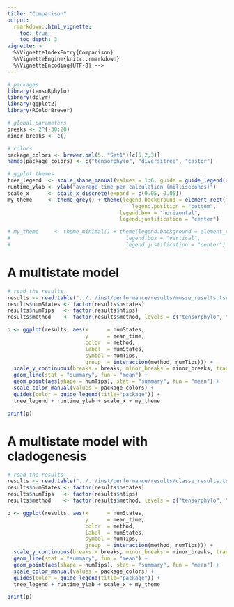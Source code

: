 ```yaml
---
title: "Comparison"
output:
  rmarkdown::html_vignette:
    toc: true
    toc_depth: 3
vignette: >
  %\VignetteIndexEntry{Comparison}
  %\VignetteEngine{knitr::rmarkdown}
  %\VignetteEncoding{UTF-8} -->
---
```


```r
# packages
library(tensoRphylo)
library(dplyr)
library(ggplot2)
library(RColorBrewer)

# global parameters
breaks <- 2^(-30:20)
minor_breaks <- c()

# colors
package_colors <- brewer.pal(5, "Set1")[c(5,2,3)]
names(package_colors) <- c("tensorphylo", "diversitree", "castor")

# ggplot themes
tree_legend  <- scale_shape_manual(values = 1:6, guide = guide_legend(reverse = FALSE))
runtime_ylab <- ylab("average time per calculation (milliseconds)")
scale_x      <- scale_x_discrete(expand = c(0.05, 0.05))
my_theme     <- theme_grey() + theme(legend.background = element_rect(fill = "white"),
                                        legend.position = "bottom",
                                    legend.box = "horizontal",
                                    legend.justification = "center")

# my_theme     <- theme_minimal() + theme(legend.background = element_rect(fill = "white"),
#                                     legend.box = "vertical",
#                                     legend.justification = "center")
```

# A multistate model

```r
# read the results
results <- read.table("../../inst/performance/results/musse_results.tsv", header = TRUE, stringsAsFactors = FALSE, sep = "\t")
results$numStates <- factor(results$nstates)
results$numTips   <- factor(results$ntips)
results$method    <- factor(results$method, levels = c("tensorphylo", "diversitree", "castor"))

p <- ggplot(results, aes(x      = numStates,
                         y      = mean_time,
                         color  = method,
                         label  = numStates,
                         symbol = numTips,
                         group  = interaction(method, numTips))) +
  scale_y_continuous(breaks = breaks, minor_breaks = minor_breaks, trans = "log2") +
  geom_line(stat = "summary", fun = "mean") +
  geom_point(aes(shape = numTips), stat = "summary", fun = "mean") +
  scale_color_manual(values = package_colors) +
  guides(color = guide_legend(title="package")) +
  tree_legend + runtime_ylab + scale_x + my_theme

print(p)
```

# A multistate model with cladogenesis

```r
# read the results
results <- read.table("../../inst/performance/results/classe_results.tsv", header = TRUE, stringsAsFactors = FALSE, sep = "\t")
results$numStates <- factor(results$nstates)
results$numTips   <- factor(results$ntips)
results$method    <- factor(results$method, levels = c("tensorphylo", "diversitree"))

p <- ggplot(results, aes(x      = numStates,
                         y      = mean_time,
                         color  = method,
                         label  = numStates,
                         symbol = numTips,
                         group  = interaction(method, numTips))) +
  scale_y_continuous(breaks = breaks, minor_breaks = minor_breaks, trans = "log2") +
  geom_line(stat = "summary", fun = "mean") +
  geom_point(aes(shape = numTips), stat = "summary", fun = "mean") +
  scale_color_manual(values = package_colors) +
  guides(color = guide_legend(title="package")) +
  tree_legend + runtime_ylab + scale_x + my_theme

print(p)
```
